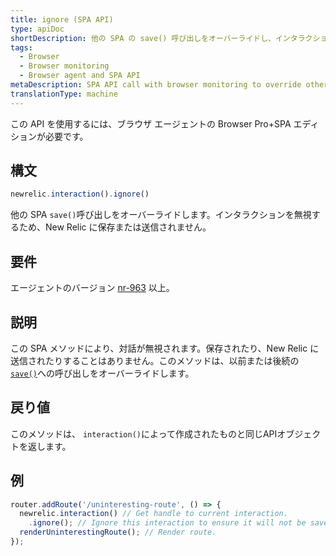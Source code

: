 ```yaml
---
title: ignore (SPA API)
type: apiDoc
shortDescription: 他の SPA の save() 呼び出しをオーバーライドし、インタラクションを無視して、保存や New Relic への送信を行いません。
tags:
  - Browser
  - Browser monitoring
  - Browser agent and SPA API
metaDescription: SPA API call with browser monitoring to override other save calls; ignores an interaction so it is not be saved or sent to New Relic.
translationType: machine
---
```


<Callout variant="important">
  この API を使用するには、ブラウザ エージェントの Browser Pro+SPA エディションが必要です。
</Callout>

## 構文

```js
newrelic.interaction().ignore()
```

他の SPA `save()`呼び出しをオーバーライドします。インタラクションを無視するため、New Relic に保存または送信されません。

## 要件

エージェントのバージョン [nr-963](/docs/release-notes/new-relic-browser-release-notes/browser-agent-release-notes) 以上。

## 説明

この SPA メソッドにより、対話が無視されます。保存されたり、New Relic に送信されたりすることはありません。このメソッドは、以前または後続の[`save()`](/docs/browser/new-relic-browser/browser-agent-apis/browser-spa-api-newrelicinteractionsave)への呼び出しをオーバーライドします。

## 戻り値

このメソッドは、 `interaction()`によって作成されたものと同じAPIオブジェクトを返します。

## 例

```js
router.addRoute('/uninteresting-route', () => {
  newrelic.interaction() // Get handle to current interaction.
    .ignore(); // Ignore this interaction to ensure it will not be saved.
  renderUninterestingRoute(); // Render route.
});
```